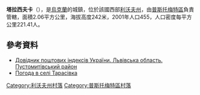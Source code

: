 {{coord|49|48|2|N|24|20|29|E|scale:100000|display=title}}

'''塔拉西夫卡'''（{{lang-uk|Тарасівка}}），是[[烏克蘭|烏克蘭]]的城鎮，位於該國西部[[利沃夫州|利沃夫州]]，由[[普斯托梅特區|普斯托梅特區]]負責管轄，面積2.06平方公里，海拔高度242米，2001年人口455，人口密度每平方公里221.41人。

==參考資料==
*[http://www.uaidx.com/13/298/index Довідник поштових індексів України. Львівська область. Пустомитівський район] {{Wayback|url=http://www.uaidx.com/13/298/index |date=20161011013019 }}
* [http://weather.in.ua/ua/l'vovskaja/25818 Погода в селі Тарасівка] {{Wayback|url=http://weather.in.ua/ua/l%27vovskaja/25818 |date=20220331085927 }}

[[Category:利沃夫州村落|Category:利沃夫州村落]]
[[Category:普斯托梅特區村落|Category:普斯托梅特區村落]]


{{Lviv-geo-stub}}